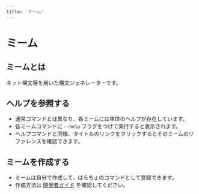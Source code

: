 ```yaml
---
title: 'ミーム'
---
```



# ミーム

## ミームとは

ネット構文等を用いた構文ジェネレーターです。

## ヘルプを参照する

- 通常コマンドとは異なり、各ミームには単体のヘルプが存在しています。
- 各ミームコマンドに `--help` フラグをつけて実行すると表示されます。
- ヘルプコマンドと同様、タイトルのリンクをクリックするとそのミームのリファレンスを確認できます。

## ミームを作成する

- ミームは自分で作成して、はらちょのコマンドとして登録できます。
- 作成方法は [開発者ガイド](../../development/meme) を確認してください。
